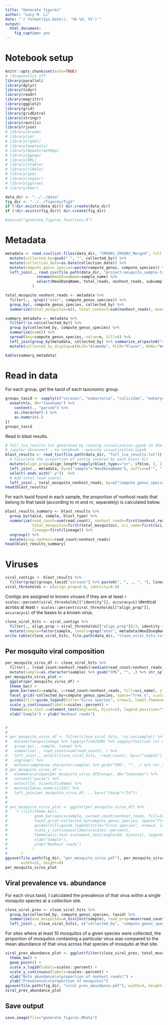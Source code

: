 ```yaml
---
title: "Generate figures"
author: "Lucy M. Li"
date: "`r format(Sys.Date(), '%b %d, %Y')`"
output: 
  html_document:
    fig_caption: yes
---
```



# Notebook setup



```r
knitr::opts_chunk$set(echo=TRUE)
# !diagnostics off
library(parallel)
library(dplyr)
library(tidyr)
library(readr)
library(magrittr)
library(ggplot2)
library(grid)
library(gridExtra)
library(stringr)
library(reutils)
library(rjson)
# library(broom)
# library(sp)
# library(rgdal)
# library(maptools)
# library(OpenStreetMap)
# library(ggmap)
# library(XML)
# library(xtable)
# library(tibble)
# library(ape)
# library(seqinr)
# library(ggtree)
# library(kmer)
```

```r
data_dir <- "../../data"
fig_dir <- "../../figures/fig2"
if (!dir.exists(data_dir)) dir.create(data_dir)
if (!dir.exists(fig_dir)) dir.create(fig_dir)
```


```r
#source("generate_figures_functions.R")
```

# Metadata

```r
metadata <- read.csv(list.files(data_dir, "CMS001_CMS002_Merged", full.names = TRUE), stringsAsFactors = FALSE) %>%
  mutate(collected_by=gsub(" ", "", collected_by)) %>%
  mutate(collection_date=as.Date(collection_date)) %>%
  mutate(compute_genus_species=paste(compute_genus, compute_species)) %>% 
  left_join(., read.csv(file.path(data_dir, "project-mosquito_sample-table.csv")) %>% 
              rename(NewIDseqName=sample_name) %>% 
              select(NewIDseqName, total_reads, nonhost_reads, subsampled_fraction, total_ercc_reads, nucleotide_type)
            )

total_mosquito_nonhost_reads <- metadata %>%
  filter(., !grepl("ater", compute_genus_species)) %>%
  group_by(, compute_genus_species, collected_by) %>%
  summarize(total_mosquitos=n(), total_nonhost=sum(nonhost_reads), mean_nonhost=mean(nonhost_reads))
```



```r
summary_metadata <- metadata %>%
  filter(!is.na(collected_by)) %>%
  group_by(collected_by, compute_genus_species) %>%
  summarize(n=n()) %>%
  spread(key=compute_genus_species, value=n, fill=0) %>%
  left_join(group_by(metadata, collected_by) %>% summarize_at(paste0("collection_", c("lat", "long")), mean, na.rm=TRUE), by="collected_by") %>%
  mutate(collected_by_display=c(ALCO="Alameda", PLCR="Placer", WVAL="West Valley", COAV="Coachella Valley", SAND="San Diego")[collected_by])

kable(summary_metadata)
```


# Read in data

For each group, get the taxid of each taxonomic group.

```r
groups_taxid <- sapply(c("viruses", "eubacteria", "culicidae", "eukaryota", "fungi", "chordata", "nematoda", "apicomplexa"), function (x) {
  esearch(x, db="taxonomy") %>%
    content(., "parsed") %>%
    as.character(.) %>%
    as.numeric(.)
})
groups_taxid
```


Read in blast results.

```r
# full_lca_results.txt generated by running visualization.ipynb in the skeeters/analysis/contig_blast_analysis folder
# jupyter nbconvert --to notebook --execute visualization.ipynb
blast_results <- read_tsv(file.path(data_dir, "full_lca_results.txt")) %>% 
  # Calculate the proportion of contig covered by each blast hit
  mutate(align_prop=align_length*sapply(blast_type=="nr", ifelse, 3, 1)/as.numeric(str_split(query, "_", simplify=TRUE)[, 4])) %>%
  left_join(., metadata, by=c("sample"="NewIDseqName"), suffix=c("", ".y")) %>%
  select(-ends_with(".y"))  %>%
  # Add total read counts
  left_join(., total_mosquito_nonhost_reads, by=c("compute_genus_species", "collected_by"))
head(blast_results)
```

For each taxid found in each sample, the proportion of nonhost reads that belong to that taxid (according to nt and nr, separately) is calculated below.

```r
blast_results_summary <- blast_results %>%
  group_by(taxid, sample, blast_type) %>%
  summarize(read_count=sum(read_count), nonhost_reads=first(nonhost_reads),
            total_mosquitos=first(total_mosquitos), sci_name=first(sci_name),
            lineage=first(lineage)) %>%
  ungroup() %>%
  mutate(prop_nonhost=read_count/nonhost_reads)
head(blast_results_summary)
```

# Viruses

```r
viral_contigs <- blast_results %>%
  filter(grepl(groups_taxid["viruses"] %>% paste0(", ", ., ", "), lineage), blast_type=="nr")
viral_thresholds <- c(align_prop=0.8, identity=0.8)
```

Contigs are assigned to known viruses if they are at least `r scales::percent(viral_thresholds[["identity"]], accuracy=1)` identical across at least `r scales::percent(viral_thresholds[["align_prop"]], accuracy=1)` of the bases to a known virus.


```r
close_viral_hits <- viral_contigs %>%
  filter(., align_prop > viral_thresholds[["align_prop"]]/3, identity > (viral_thresholds[["identity"]]*100)) %>%
  mutate(sample=factor(sample, levels=grep("ater", metadata$NewIDseqName, invert=TRUE, value=TRUE)))
write.table(close_viral_hits, file.path(data_dir, "close_viral_hits.txt"), sep="\t", row.names=FALSE, quote=FALSE)
```

## Per mosquito viral composition

```r
per_mosquito_virus_df <- close_viral_hits %>%
  filter(., (read_count/nonhost_reads)>median(read_count/nonhost_reads)) %>%
  mutate(sample=as.character(sample) %>% gsub("CMS", "", .) %>% str_split(., "_") %>% sapply(function (x) paste(x[1:2], collapse="_")))
per_mosquito_virus_plot <- 
  ggplot(per_mosquito_virus_df) +
  theme_bw() +
  geom_bar(aes(x=sample, y=read_count/nonhost_reads, fill=sci_name), stat="identity") +
  facet_grid(~collected_by+compute_genus_species, space="free_x", scale="free_x") +
  guides(fill=guide_legend(title="Virus species", nrow=3, label.theme=element_text(size=20), keywidth=1, keyheight=1)) +
  scale_y_continuous(labels=scales::percent) +
  theme(axis.text.x=element_text(angle=45, hjust=1), legend.position="top") +
  xlab("Sample") + ylab("Nonhost reads")


# 
# 
# per_mosquito_virus_df <- filter(close_viral_hits, !is.na(sample)) %>%
#   mutate(taxup=lineage %>% lapply(fromJSON) %>% sapply(function (x) max(groups_taxid[["viruses"]], x[length(x)-2]))) %>%
#   group_by(., sample, taxup) %>%
#   summarise(., read_count=sum(read_count), ) %>% 
#   left_join(., select(close_viral_hits, -read_count), by=c("sample")) %>%
#   ungroup() %>%
#   mutate(sample=as.character(sample) %>% gsub("CMS", "", .) %>% str_split(., "_") %>% sapply(function (x) paste(x[1:2], collapse="_")))
# per_mosquito_virus_df <- 
#   esummary(unique(per_mosquito_virus_df$taxup), db="taxonomy") %>% 
#   content("parse") %>%
#   select(Id, ScientificName) %>%
#   mutate(Id=as.numeric(Id)) %>%
#   left_join(per_mosquito_virus_df, ., by=c("taxup"="Id"))
# 
# 
# per_mosquito_virus_plot <- ggplot(per_mosquito_virus_df) %>%
#   `+`(list(theme_bw(),
#            geom_bar(aes(x=sample, y=read_count/nonhost_reads, fill=ScientificName), stat="identity"),
#            facet_grid(~collected_by+compute_genus_species, space="free_x", scale="free_x"),
#            guides(fill=guide_legend(title="Virus species", nrow=3, label.theme=element_text(size=14), keywidth=1, keyheight=1)),
#            scale_y_continuous(labels=scales::percent),
#            theme(axis.text.x=element_text(angle=45, hjust=1), legend.position="top"),
#            xlab("Sample"),
#            ylab("Nonhost reads")
#           )
#      )
ggsave(file.path(fig_dir, "per_mosquito_virus.pdf"), per_mosquito_virus_plot,
       width=15, height=4)
per_mosquito_virus_plot
```

## Viral prevalence vs. abundance

For each virus taxid, I calculated the prevalence of that virus within a single mosquito species at a collection site.

```r
close_viral_prev <- close_viral_hits %>%
  group_by(collected_by, compute_genus_species, taxid) %>%
  summarise(num_mosquitos=n_distinct(sample), read_prop=mean(read_count/nonhost_reads)) %>%
  left_join(., close_viral_hits[, c("collected_by", "compute_genus_species", "taxid", "sci_name", "total_mosquitos")], by=c("collected_by", "compute_genus_species", "taxid"))
```

For sites where at least 10 mosquitos of a given species were collected, the proportion of mosquitos containing a particular virus was compared to the mean abundance of that virus across that species of mosquito at that site.

```r
viral_prev_abundance_plot <- ggplot(filter(close_viral_prev, total_mosquitos>=10), aes(x=read_prop, y=num_mosquitos/total_mosquitos)) + 
  theme_bw() +
  geom_point() +
  scale_x_log10(labels=scales::percent) +
  scale_y_continuous(labels=scales::percent) +
  xlab("Bulk abundance\n(proportion of nonhost reads)") +
  ylab("Prevalence\n(proportion of mosquito)")
ggsave(file.path(fig_dir, "viral_prev_abundance.pdf"), width=4, height=3)
viral_prev_abundance_plot
```


## Save output

```r
save.image(file="generate_figures.RData")
```

